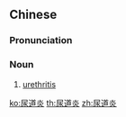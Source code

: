 ==Chinese==
{{zh-forms|type=21}}

===Pronunciation===
{{zh-pron
|m=niàodàoyán
|mn=jiō-tō-iām
|cat=n
}}

===Noun===
{{zh-noun}}

# [[urethritis]]

[[ko:尿道炎]]
[[th:尿道炎]]
[[zh:尿道炎]]
